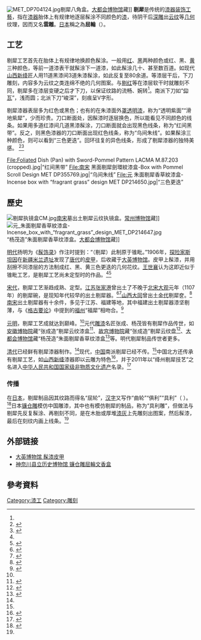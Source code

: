 [[File:MET_DP704124.jpg|thumb]]剔犀八角盒。[[大都会博物馆|大都会博物馆]]藏]]
'''剔犀'''是传统的[[漆工|漆器装饰工藝]]，指在[[漆器|漆器]]胎体上有规律地逐层髹涂不同颜色的[[漆|漆]]，待阴干后[[雕刻|深雕]]出[[云纹|云纹]]等[[几何|几何]]纹理，因而又名'''雲雕'''。[[日本|日本]]稱之為'''屈輪'''（{{jpn|j=屈輪|hg=ぐり|rm=guri|link=no}}）。

==工艺==
剔犀工艺首先在胎体上有规律地换颜色髹涂。一般用[[红|红]]、[[黑|黑]]两种颜色或红、黑、[[黄|黄]]三种颜色，等前一道漆表干就髹涂下一道漆，如此髹涂几十、甚至数百道。如现代[[山西|山西]][[新绛|新绛]]匠人用11道黑漆间3道朱漆髹涂，如此反复至80余道。等漆层干后，下刀雕刻，内容多为云纹之类连绵不绝的几何图案。与[[剔红|剔红]]等在漆层软干时就雕刻不同，剔犀多在漆层变硬之后才下刀，以保证纹路的流畅、婉转<ref name=CB2/>{{rp|102}}。南派下刀如“[[仰合瓦|仰瓦]]”，浅而圆；北派下刀“峻深”，刻痕呈V字形。

剔犀漆器表层多为红色或黑色；也有的在朱漆面外[[罩漆|罩透明漆]]，称为“透明紫面”“滑地紫犀”，少而珍贵。刀口断面处，因髹漆时逐层换色，所以能看见不同颜色的线条。如果用多道红漆间几道黑漆髹涂，刀口断面就会出现黑色线条，称为“红间黑带”。反之，则黑色漆器的刀口断面出现红色线条，称为“乌间朱线”。如果髹涂三种颜色，则可以看到“三色更迭”。回环往复的异色线条，形成了剔犀漆器的独特美感。
<ref name=WSX>{{cite book|author=王世襄|title=髹饰录解说：中国传统漆工艺研究|version=修订版|location=北京|publisher=文物出版社|date=1983|isbn=7-5010-0769-1}}</ref>{{rp|131-133}}<ref name=CB>{{cite book|author=长北|title=《髹饰录》与东亚漆艺：传统髹饰工艺体系研究|location=北京|publisher=人民美术出版社|date=2014|isbn=978-7-102-06645-5}}</ref>{{rp|178-180}}
<gallery widths="250px" heights="200px" perrow="3">
File:Foliated Dish (Pan) with Sword-Pommel Pattern LACMA M.87.203 (cropped).jpg|“红间黑带”
File:南宋 黑面剔犀劍環紋漆盒-Box with Pommel Scroll Design MET DP355769.jpg|“乌间朱线”
File:元 朱面剔犀香草紋漆盒-Incense box with “fragrant grass” design MET DP214650.jpg|“三色更迭”
</gallery>
==歷史==
[[File:剔犀执镜盒CM.jpg|thumb]][[南宋|南宋]]墓出土剔犀云纹执镜盒。[[常州博物馆|常州博物馆]]藏]]
[[File:元_朱面剔犀香草紋漆盒-Incense_box_with_“fragrant_grass”_design_MET_DP214647.jpg|thumb]]“杨茂造”朱面剔犀香草纹漆盒。[[大都会博物馆|大都会博物馆]]藏]]

[[明代|明代]]扬明为《[[髹饰录|髹饰录]]》作注时提到：“（剔犀）此制原于锥毗。”1906年，[[探险家|探险家]][[马尔克·奥莱尔·斯坦因|斯坦因]]在[[新疆|新疆]][[米兰遗址|米兰遗址]]发现了[[唐代|唐代]]的[[皮革|皮]][[盔甲|甲]]，后收藏于[[大英博物馆|大英博物馆]]。皮甲上髹漆，并用刮擦不同漆层的方法制成红、黑、黄三色更迭的几何花纹。[[王世襄|王世襄]]认为这即近似于锥毗工艺，是剔犀工艺尚未定型时的作品。<ref name=WSX/>{{rp|131-132}}<ref name=CB2>{{cite book|author=长北|title=髹饰录析解|location=南京|publisher=江苏凤凰美术出版社|date=2017|isbn=9787558017162}}</ref>{{rp|102}}

[[宋代|宋代]]，剔犀工艺渐趋成熟、定型。[[江苏|江苏]][[张家港|张家港]]曾出土了不晚于[[北宋|北宋]][[大观_(年号)|大观]]元年（1107年）的剔犀碗，是现知年代较早的出土剔犀器。<ref>{{cite journal|author=包文灿|title=江苏沙洲出土包银竹胎漆碗|journal=文物|year=1981|issue=8|pages=39}}</ref><ref>{{cite|author=赵宗强,钱峻|chapter=珍贵稀有的北宋雕漆碗|title=长江文化论丛（第4辑）|editor=贺云翱|pages=271-272|publisher=中国文史出版社|place=北京|publication-date=2006|isbn=9787503418389}}</ref>[[山西|山西]][[大同市|大同]]曾出土[[金代|金代]]剔犀奁。<ref>{{cite journal|author=陈增弼,张利华|title=介绍大同金代剔犀奁兼谈宋金剔犀工艺|journal=文物|year=1985|issue=12|pages=79-81}}</ref>[[南宋|南宋]]出土剔犀器有十余件，多见于江苏、福建等地，其中福建出土剔犀器漆坚剔薄，与《[[格古要论|格古要论]]》中提到的[[福州|福州]]“福犀”相吻合。<ref>{{cite journal|author=东榆|title=华夏出土漆器概述（三）——唐宋元时期漆工艺再次升华|journal=东方收藏|year=2013|issue=5|pages=34-36}}</ref>

[[元代|元]][[明|明]]，剔犀工艺成就达到巅峰。<ref name=CB/>{{rp|179}}元代[[雕漆|雕漆]]名匠张成、杨茂皆有剔犀作品传世，如[[安徽博物院|安徽博物院]]藏“张成造”剔犀云纹漆盒<ref>{{cite url|url=http://www.ahm.cn/cangpindetail_161_133,134.jsp|title=张成造剔犀云纹漆盒|publisher=安徽博物院|deadurl=yes|archiveurl=https://web.archive.org/web/20130404040934/http://www.ahm.cn/cangpindetail_161_133,134.jsp|archivedate=2013-04-04|access-date=2018-05-11}}</ref>、[[故宫博物院|故宫博物院]]藏“张成造”剔犀云纹盘<ref>{{cite url|url=http://www.dpm.org.cn/collection/lacquerware/229355.html|title=“张成造”剔犀云纹盘|publisher=故宫博物院|deadurl=no|archiveurl=https://web.archive.org/web/20180511150405/http://www.dpm.org.cn/collection/lacquerware/229355.html|archivedate=2018-05-11|accessdate=2018-05-11}}</ref>、[[大都会博物馆|大都会博物馆]]藏“杨茂造”朱面剔犀香草纹漆盒<ref>{{cite url|url=https://www.metmuseum.org/art/collection/search/57780|title=元 朱面剔犀香草紋漆盒|publisher=大都会博物馆|deadurl=no|archiveurl=https://web.archive.org/web/20180512050849/https://www.metmuseum.org/art/collection/search/57780|archivedate=2018-05-12|accessdate=2018-05-11}}</ref>等。明代剔犀制品传世者更多。

[[清代|清代]]已经鲜有剔犀漆器制作。<ref name=CB2/>{{rp|104}}现代，[[中国|中国]]南派剔犀已经不传。<ref name=CB/>{{rp|180}}中国北方还传承有剔犀工艺，如[[山西|山西]][[新绛|新绛]]漆器即以云雕为特色<ref>{{cite book|author=谢玮|title=山西现代漆艺发展思问|location=北京|publisher=光明日报出版社|year=2014|isbn=978-7-5112-6458-9}}</ref>，并于2011年以“绛州剔犀技艺”之名进入[[中华人民共和国|中华人民共和国]][[国家级非物质文化遗产|国家级非物质文化遗产]]名录。<ref>{{cite url|url=http://www.gov.cn/zhengce/content/2011-06/09/content_5804.htm|title=国务院关于公布第三批国家级非物质文化遗产名录的通知|publisher=中华人民共和国国务院|deadurl=no|archiveurl=https://web.archive.org/web/20150924065843/http://www.gov.cn/zhengce/content/2011-06/09/content_5804.htm|archivedate=2015-09-24|accessdate=2018-05-11}}</ref>

===传播===
在[[日本|日本]]，剔犀制品因其纹路而得名“屈轮”，[[日本汉字|汉字]]又写作“曲轮”“俱利”“具利”（{{lang|ja|屈輪/曲輪/倶利/具利/ぐり}} <sup>''{{lang|en|guri}}''</sup>）。<ref>{{cite book|author=安田三郎|title=文化財のみかた|location=大阪|publisher=保育社|year=1981|isbn=9784586505395|language=ja}}</ref>{{rp|95}}日本[[镰仓雕|镰仓雕]]模仿中国雕漆，其中也有模仿剔犀的制品，称为“具利雕”，但做法与剔犀先反复髹涂、再剔刻不同，是在木胎或厚堆[[漆灰|漆灰]]上先雕刻出图案，然后髹漆，最后在刻纹内画上线条。<ref name=CB/>{{rp|391、574}}

==外部链接==
*[http://www.britishmuseum.org/research/collection_online/collection_object_details.aspx?objectId=228814&partId=1&place=2766&page=1 大英博物馆 髹漆皮甲] {{Wayback|url=http://www.britishmuseum.org/research/collection_online/collection_object_details.aspx?objectId=228814&partId=1&place=2766&page=1 |date=20180512043656 }}
*[http://ch.kanagawa-museum.jp/dm/kamakura/collection/d_collection05.html 神奈川县立历史博物馆 镰仓雕屈輪文香盒] {{Wayback|url=http://ch.kanagawa-museum.jp/dm/kamakura/collection/d_collection05.html |date=20180511214700 }}

==參考資料==
{{reflist|2}}

{{漆器工藝}}
[[Category:漆工|Category:漆工]]
[[Category:雕刻|Category:雕刻]]